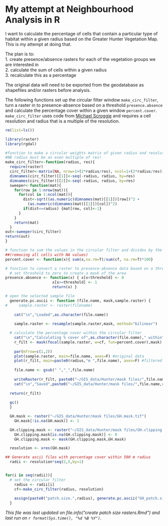My attempt at Neighbourhood Analysis in R
========================================================

I want to calculate the percentage of cells that contain a particular type of habitat within a given radius based on the Greater Hunter Vegetation Map.  This is my attempt at doing that.

The plan is to:  
1. create presence/absence rasters for each of the vegetation groups we are interested in  
2. calculate the sum of cells within a given radius  
3. recalculate this as a percentage  

The original data will need to be exported from the geodatabase as shapefiles and/or rasters before analysis.  

The following functions set up the circular filter window `make_circ_filter`, turn a raster in to presence-absence based on a threshold `presence.absence` and calculate the percentage cover within a given window `percent.cover`.  `make_circ_filter` uses code from [Michael Scroggie](http://scrogster.wordpress.com/2012/10/05/applying-a-circular-moving-window-filter-to-raster-data-in-r/) and requires a cell resolution and radius that is a multiple of the resolution. 


```r
rm(list=ls())

library(raster)
library(rgdal)

#function to make a circular weights matrix of given radius and resolution
#NB radius must be an even multiple of res!
make_circ_filter<-function(radius, res){
  require(raster)
  circ_filter<-matrix(NA, nrow=1+(2*radius/res), ncol=1+(2*radius/res))
  dimnames(circ_filter)[[1]]<-seq(-radius, radius, by=res)
  dimnames(circ_filter)[[2]]<-seq(-radius, radius, by=res)
  sweeper<-function(mat){
    for(row in 1:nrow(mat)){
      for(col in 1:ncol(mat)){
        dist<-sqrt((as.numeric(dimnames(mat)[[1]])[row])^2 +
          (as.numeric(dimnames(mat)[[1]])[col])^2)
        if(dist<=radius) {mat[row, col]<-1}
      }
    }
    return(mat)
  }
out<-sweeper(circ_filter)
return(out)
}

# function to sum the values in the circular filter and divides by the number of cells 
##(removing all cells with NA values)
percent.cover <- function(x){ sum(x,na.rm=T)/sum(cf, na.rm=T)*100}

# function to convert a raster to presence-absence data based on a threshold
  # set threshold to zero to create a mask of the area
presence.absence <- function(x) { x[x<threshold] <- 0
                     x[x>=threshold] <- 1
                     return(x) }

```

```r

# open the selected sample file
  generate.pc.ascii <- function (file.name, mask,sample.raster) {
#     sample.raster <- raster(filename)
    
    cat("\n","Loaded",as.character(file.name))
    
    sample.raster <- resample(sample.raster,mask, method="bilinear")

  # calculate the percentage cover within the circular filter
    cat("\n","Calculating % cover of",as.character(file.name)," within",radius,"m radius")
    r_filt <- mask(focal(sample.raster, w=cf, fun=percent.cover),mask)
  
    par(mfrow=c(1,2))
    plot(sample.raster, main=file.name, axes=F) #original data
    plot(r_filt, main=paste0(radius,"m ",file.name), axes=F) #filtered data
    
    file.name <- gsub(" ","_",file.name)
  
    writeRaster(r_filt, paste0("~/GIS_data/Hunter/mask files/",file.name,".",radius,".tif"), overwrite=TRUE)
    cat("\n","Saved",paste0("~/GIS_data/Hunter/mask files/",file.name,radius,".tif"),"\n","\n")
  
  return(r_filt)
  
  gc()
  }
```


```r
  GH.mask <- raster("~/GIS_data/Hunter/mask files/GH.mask.tif")
    GH.mask[!is.na(GH.mask)] <- 1

  GH.clipping.mask <- raster("~/GIS_data/Hunter/mask files/GH.clipping.mask.tif")
    GH.clipping.mask[is.na(GH.clipping.mask)] <- 0
    GH.clipping.mask <- mask(GH.clipping.mask,GH.mask)

  resolution <- xres(GH.mask)

## Generate ascii files with percentage cover within 500 m radius
  radii <- resolution*seq(2,5,by=1)


for(i in seq(radii)){
  # set the circular filter
    radius <- radii[i]  
    cf<-make_circ_filter(radius, resolution)
      
    assign(paste0("patch.size.",radius), generate.pc.ascii("GH_patch.size",GH.mask,GH.clipping.mask))
  }

```


*This file was last updated on file.info("create patch size rasters.Rmd") and last run on `r format(Sys.time(), "%d %B %Y")`.*